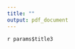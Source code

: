 ```yaml
---
title: ""
output: pdf_document
---
```


`r params$title3`
\begin{enumerate}
	\item \quad	`r params$NLat3`
	\item	\quad `r params$SLat3`
  \item	\quad `r params$WLon3`
  \item	\quad `r params$ELon3`
\end{enumerate}
